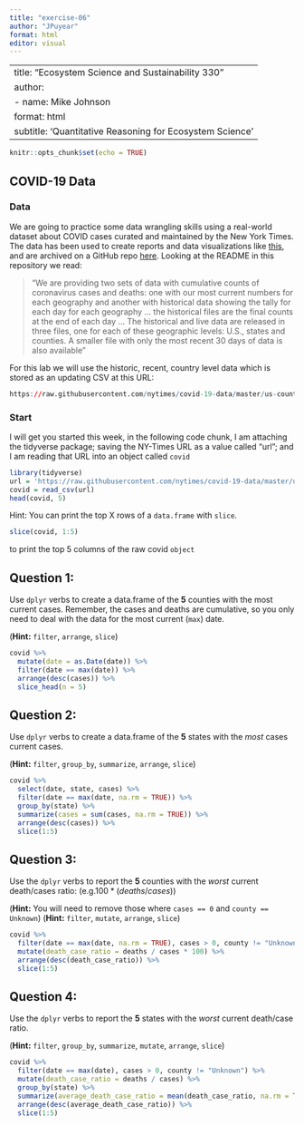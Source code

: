 ---
title: "exercise-06"
author: "JPuyear"
format: html
editor: visual
---

---
title: "Ecosystem Science and Sustainability 330"
author:
  - name: Mike Johnson
format: html
subtitle: 'Quantitative Reasoning for Ecosystem Science'
---

```{r setup, include=FALSE}
knitr::opts_chunk$set(echo = TRUE)
```

## COVID-19 Data

### Data

We are going to practice some data wrangling skills using a real-world dataset about COVID cases curated and maintained by the New York Times. The data has been used to create reports and data visualizations like [this](https://www.nytimes.com/interactive/2020/us/coronavirus-spread.html?referringSource=articleShare), and are archived on a GitHub repo [here](https://github.com/nytimes/covid-19-data). Looking at the README in this repository we read:

> "We are providing two sets of data with cumulative counts of coronavirus cases and deaths: one with our most current numbers for each geography and another with historical data showing the tally for each day for each geography ... the historical files are the final counts at the end of each day ... The historical and live data are released in three files, one for each of these geographic levels: U.S., states and counties. A smaller file with only the most recent 30 days of data is also available"

For this lab we will use the historic, recent, country level data which is stored as an updating CSV at this URL:

```{r, eval = FALSE}
https://raw.githubusercontent.com/nytimes/covid-19-data/master/us-counties-recent.csv
```

### Start

I will get you started this week, in the following code chunk, I am attaching the tidyverse package; saving the NY-Times URL as a value called "url"; and I am reading that URL into an object called `covid`

```{r message=FALSE, warning=FALSE}
library(tidyverse)
url = 'https://raw.githubusercontent.com/nytimes/covid-19-data/master/us-counties-recent.csv'
covid = read_csv(url)
head(covid, 5)
```

Hint: You can print the top X rows of a `data.frame` with `slice`.

```{r, eval = FALSE}
slice(covid, 1:5)
```

to print the top 5 columns of the raw covid `object`

## Question 1:

Use `dplyr` verbs to create a data.frame of the **5** counties with the most current cases. Remember, the cases and deaths are cumulative, so you only need to deal with the data for the most current (`max`) date.

(**Hint:** `filter`, `arrange`, `slice`)

```{r}
covid %>%
  mutate(date = as.Date(date)) %>% 
  filter(date == max(date)) %>% 
  arrange(desc(cases)) %>%
  slice_head(n = 5)  
```

## Question 2:

Use `dplyr` verbs to create a data.frame of the **5** states with the *most* cases current cases.

(**Hint:** `filter`, `group_by`, `summarize`, `arrange`, `slice`)

```{r}
covid %>% 
  select(date, state, cases) %>% 
  filter(date == max(date, na.rm = TRUE)) %>% 
  group_by(state) %>% 
  summarize(cases = sum(cases, na.rm = TRUE)) %>% 
  arrange(desc(cases)) %>% 
  slice(1:5)
```

## Question 3:

Use the `dplyr` verbs to report the **5** counties with the *worst* current death/cases ratio: (e.g.$100* (deaths/cases)$)

(**Hint:** You will need to remove those where `cases == 0` and `county == Unknown`) (**Hint:** `filter`, `mutate`, `arrange`, `slice`)

```{r}
covid %>% 
  filter(date == max(date, na.rm = TRUE), cases > 0, county != "Unknown") %>%
  mutate(death_case_ratio = deaths / cases * 100) %>%
  arrange(desc(death_case_ratio)) %>% 
  slice(1:5)
```

## Question 4:

Use the `dplyr` verbs to report the **5** states with the *worst* current death/case ratio.

(**Hint:** `filter`, `group_by`, `summarize`, `mutate`, `arrange`, `slice`)

```{r}
covid %>% 
  filter(date == max(date), cases > 0, county != "Unknown") %>% 
  mutate(death_case_ratio = deaths / cases) %>%
  group_by(state) %>% 
  summarize(average_death_case_ratio = mean(death_case_ratio, na.rm = TRUE)) %>%
  arrange(desc(average_death_case_ratio)) %>% 
  slice(1:5)
```
